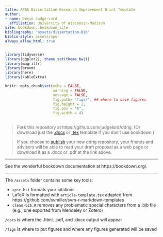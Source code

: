 ```yaml
--- 
title: APSA Dissertation Research Improvement Grant Template
author:
- name: Devin Judge-Lord
  affiliation: University of Wisconsin-Madison
site: bookdown::bookdown_site
bibliography: "assets/dissertation.bib"
biblio-style: assets/apsr
always_allow_html: true
---
```


```r
library(tidyverse)
library(ggplot2); theme_set(theme_bw())
library(magrittr)
library(broom)
library(here)
library(kableExtra)

knitr::opts_chunk$set(echo = FALSE, 
                      warning = FALSE,
                      message = FALSE,
                      fig.path= 'figs/', ## where to save figures
                      fig.height = 2,
                      fig.pos = "h",
                      fig.width = 4)
```

<!-- DELETE BELOW TEXT ---> 
---
> Fork this repository at https://github.com/judgelord/ddrig. (Or download just the [.docx](https://judgelord.github.io/ddrig/app.docx) or [.tex](https://judgelord.github.io/ddrig/app.tex) template if you don't use bookdown.)

> If you choose to [publish](https://github.blog/2016-08-17-simpler-github-pages-publishing/) your new ddrig repository, your friends and advisors will be able to read your draft proposal as a web page or download it as a .docx or .pdf at the link above.

---

See the wonderful bookdown documentation at https://bookdown.org/.

---

The `/assets` folder contains some key tools:

- `apsr.bst` formats your citations
- LaTeX is formatted with `article-template.tex` adapted from https://github.com/svmiller/svm-r-markdown-templates
- `clean-bib.R` removes any problematic special characters from a .bib file (e.g., one exported from Mendeley or Zotero)

`/docs` is where the .html, .pdf, and .docx output will appear

`/figs` is where to put figures and where any figures generated will be saved

\newpage
